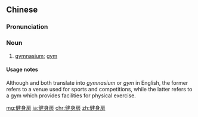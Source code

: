 ==Chinese==
{{zh-forms|type=21}}

===Pronunciation===
{{zh-pron
|m=jiànshēnfáng
|c=gin6 san1 fong4
|mn=kiān-sin-pâng
|cat=n
}}

===Noun===
{{zh-noun}}

# [[gymnasium]]; [[gym]] {{gloss|place providing facilities for physical exercise}} {{zh-mw|間}}

====Usage notes====
Although {{zh-l|體育館}} and {{zh-l|健身房}} both translate into ''gymnasium'' or ''gym'' in English, the former refers to a venue used for sports and competitions, while the latter refers to a gym which provides facilities for physical exercise.

[[mg:健身房]]
[[ja:健身房]]
[[chr:健身房]]
[[zh:健身房]]